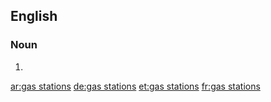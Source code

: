 ==English==

===Noun===
{{head|en|noun plural form|head=[[gas]] [[station]]s}}

# {{plural of|gas station|lang=en}}

[[ar:gas stations]]
[[de:gas stations]]
[[et:gas stations]]
[[fr:gas stations]]